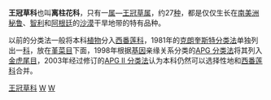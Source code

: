 {{Automatic taxobox
| taxon = Malesherbia
| image = Malesherbia linearifolia.jpg
| image_caption = ''Malesherbia linearifolia''
| authority = [http://es.wikipedia.org/wiki/Ruiz_y_Pav%C3%B3n Ruiz et Pavon]
| subdivision_ranks = [[种|种]]
| subdivision = 
* ''[[Malesherbia_gabrielae|Malesherbia gabrielae]]''
* ''[[Malesherbia_humilis|Malesherbia humilis]]''
* ''[[Malesherbia_multiflora|Malesherbia multiflora]]''
* ''[[Malesherbia_taltalina|Malesherbia taltalina]]''
* ''[[Malesherbia_thyrsiflora|Malesherbia thyrsiflora]]''
* ''[[Malesherbia_auristipulata|Malesherbia auristipulata]]''
等
}}

'''王冠草科'''也叫'''离柱花科'''，只有一[[属|属]]—[[王冠草属|王冠草属]]，约27[[种|种]]，都是仅仅生长在[[南美洲|南美洲]][[秘鲁|秘鲁]]、[[智利|智利]]和[[阿根廷|阿根廷]]的[[沙漠|沙漠]]干旱地带的特有品种。

以前的分类法一般将本科[[植物|植物]]分入[[西番莲科|西番莲科]]，1981年的[[克朗奎斯特分类法|克朗奎斯特分类法]]单独列出一[[科|科]]，放在[[堇菜目|堇菜目]]下面，1998年根据[[基因|基因]]亲缘关系分类的[[APG_分类法|APG 分类法]]将其列入[[金虎尾目|金虎尾目]]，2003年经过修订的[[APG_II_分类法|APG II 分类法]]认为本科仍然可以选择性地和[[西番莲科|西番莲科]]合并。

{{commons category|Malesherbiaceae}}
{{Taxonbar|from=Q3281879}}

[[Category:王冠草科|]]
[[Category:植物科名|W]]
[[Category:金虎尾目|W]]

{{plant-stub}}